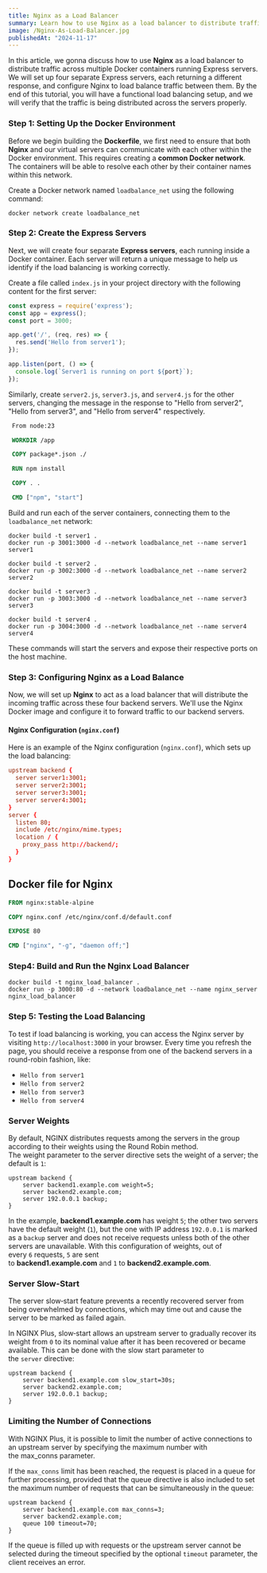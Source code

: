 ```yaml
---
title: Nginx as a Load Balancer
summary: Learn how to use Nginx as a load balancer to distribute traffic across multiple Docker containers running Express servers. 
image: /Nginx-As-Load-Balancer.jpg
publishedAt: "2024-11-17"
---
```

In this article, we gonna discuss how to use **Nginx** as a load balancer to distribute traffic across multiple Docker containers running Express servers. We will set up four separate Express servers, each returning a different response, and configure Nginx to load balance traffic between them. By the end of this tutorial, you will have a functional load balancing setup, and we will verify that the traffic is being distributed across the servers properly.


### Step 1: Setting Up the Docker Environment

Before we begin building the **Dockerfile**, we first need to ensure that both **Nginx** and our virtual servers can communicate with each other within the Docker environment. This requires creating a **common Docker network**. The containers will be able to resolve each other by their container names within this network.

Create a Docker network named `loadbalance_net` using the following command:

```Nginx
docker network create loadbalance_net
```


### Step 2: Create the Express Servers

Next, we will create four separate **Express servers**, each running inside a Docker container. Each server will return a unique message to help us identify if the load balancing is working correctly.


Create a file called `index.js` in your project directory with the following content for the first server:

```js
const express = require('express');
const app = express();
const port = 3000;

app.get('/', (req, res) => {
  res.send('Hello from server1');
});

app.listen(port, () => {
  console.log(`Server1 is running on port ${port}`);
});
```


Similarly, create `server2.js`, `server3.js`, and `server4.js` for the other servers, changing the message in the response to "Hello from server2", "Hello from server3", and "Hello from server4" respectively.

```Dockerfile
 From node:23

 WORKDIR /app

 COPY package*.json ./

 RUN npm install

 COPY . .

 CMD ["npm", "start"]
```



Build and run each of the server containers, connecting them to the `loadbalance_net` network:

```Nginx
docker build -t server1 .
docker run -p 3001:3000 -d --network loadbalance_net --name server1 server1

docker build -t server2 .
docker run -p 3002:3000 -d --network loadbalance_net --name server2 server2

docker build -t server3 .
docker run -p 3003:3000 -d --network loadbalance_net --name server3 server3

docker build -t server4 .
docker run -p 3004:3000 -d --network loadbalance_net --name server4 server4
```

These commands will start the servers and expose their respective ports on the host machine.

### Step 3: Configuring Nginx as a Load Balance

Now, we will set up **Nginx** to act as a load balancer that will distribute the incoming traffic across these four backend servers. We'll use the Nginx Docker image and configure it to forward traffic to our backend servers.

#### Nginx Configuration (`nginx.conf`)

Here is an example of the Nginx configuration (`nginx.conf`), which sets up the load balancing:

```nginx.conf
upstream backend {
  server server1:3001;
  server server2:3001;
  server server3:3001;
  server server4:3001;
}
server {
  listen 80;
  include /etc/nginx/mime.types;
  location / {
    proxy_pass http://backend/;
  }
}
```



## Docker file for Nginx

```Dockerfile
FROM nginx:stable-alpine

COPY nginx.conf /etc/nginx/conf.d/default.conf

EXPOSE 80

CMD ["nginx", "-g", "daemon off;"]
```



### Step4: Build and Run the Nginx Load Balancer

```
docker build -t nginx_load_balancer .
docker run -p 3000:80 -d --network loadbalance_net --name nginx_server nginx_load_balancer
```

### Step 5: Testing the Load Balancing

To test if load balancing is working, you can access the Nginx server by visiting `http://localhost:3000` in your browser. Every time you refresh the page, you should receive a response from one of the backend servers in a round-robin fashion, like:

- `Hello from server1`
- `Hello from server2`
- `Hello from server3`
- `Hello from server4`

### Server Weights


By default, NGINX distributes requests among the servers in the group according to their weights using the Round Robin method. The weight parameter to the server directive sets the weight of a server; the default is `1`:

```nginx
upstream backend {
    server backend1.example.com weight=5;
    server backend2.example.com;
    server 192.0.0.1 backup;
}
```

In the example, **backend1.example.com** has weight `5`; the other two servers have the default weight (`1`), but the one with IP address `192.0.0.1` is marked as a `backup` server and does not receive requests unless both of the other servers are unavailable. With this configuration of weights, out of every `6` requests, `5` are sent to **backend1.example.com** and `1` to **backend2.example.com**.


### Server Slow-Start

The server slow‑start feature prevents a recently recovered server from being overwhelmed by connections, which may time out and cause the server to be marked as failed again.

In NGINX Plus, slow‑start allows an upstream server to gradually recover its weight from `0` to its nominal value after it has been recovered or became available. This can be done with the slow start parameter to the `server` directive:

```nginx
upstream backend {
    server backend1.example.com slow_start=30s;
    server backend2.example.com;
    server 192.0.0.1 backup;
}
```


### Limiting the Number of Connections

With NGINX Plus, it is possible to limit the number of active connections to an upstream server by specifying the maximum number with the max_conns parameter.

If the `max_conns` limit has been reached, the request is placed in a queue for further processing, provided that the queue directive is also included to set the maximum number of requests that can be simultaneously in the queue:

```nginx
upstream backend {
    server backend1.example.com max_conns=3;
    server backend2.example.com;
    queue 100 timeout=70;
}
```

If the queue is filled up with requests or the upstream server cannot be selected during the timeout specified by the optional `timeout` parameter, the client receives an error.


